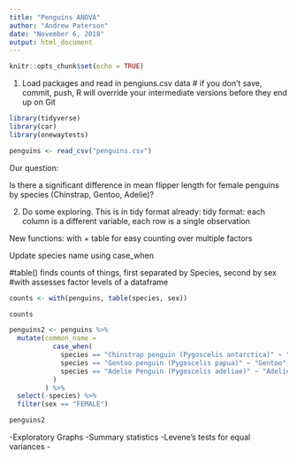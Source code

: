 ```yaml
---
title: "Penguins ANOVA"
author: "Andrew Paterson"
date: "November 6, 2018"
output: html_document
---
```


```r
knitr::opts_chunk$set(echo = TRUE)
```

1. Load packages and read in pengiuns.csv data
# if you don't save, commit, push, R will override your intermediate versions before they end up on Git

```r

library(tidyverse)
library(car)
library(onewaytests)

penguins <- read_csv("penguins.csv")

```

Our question:

Is there a significant difference in mean flipper length for female penguins by species (Chinstrap, Gentoo, Adelie)?

2. Do some exploring.  This is in tidy format already: tidy format: each column is a different variable, each row is a single observation

New functions: with + table for easy counting over multiple factors

Update species name using case_when

#table() finds counts of things, first separated by Species, second by sex
#with assesses factor levels of a dataframe

```r

counts <- with(penguins, table(species, sex))

counts

penguins2 <- penguins %>% 
  mutate(common_name =
           case_when(
             species == "Chinstrap penguin (Pygoscelis antarctica)" ~ "Chinstrap",
             species == "Gentoo penguin (Pygoscelis papua)" ~ "Gentoo",
             species == "Adelie Penguin (Pygoscelis adeliae)" ~ "Adelie" 
           )
         ) %>% 
  select(-species) %>% 
  filter(sex == "FEMALE")

penguins2

```

-Exploratory Graphs
-Summary statistics
-Levene's tests for equal variances
-